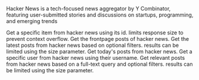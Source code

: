 Hacker News is a tech-focused news aggregator by Y Combinator, featuring user-submitted stories and discussions on startups, programming, and emerging trends

<Accordion title="Get Hackernews Item">
Get a specific item from hacker news using its id. limits response size to prevent context overflow.
</Accordion>

<Accordion title="Get Hackernews Frontpage">
Get the frontpage posts of hacker news.
</Accordion>

<Accordion title="Get Latest Hackernews Posts">
Get the latest posts from hacker news based on optional filters. results can be limited using the size parameter.
</Accordion>

<Accordion title="Get Hackernews Today Posts">
Get today's posts from hacker news.
</Accordion>

<Accordion title="Get Hackernews User">
Get a specific user from hacker news using their username.
</Accordion>

<Accordion title="Search Hackernews Posts">
Get relevant posts from hacker news based on a full-text query and optional filters. results can be limited using the size parameter.
</Accordion>

